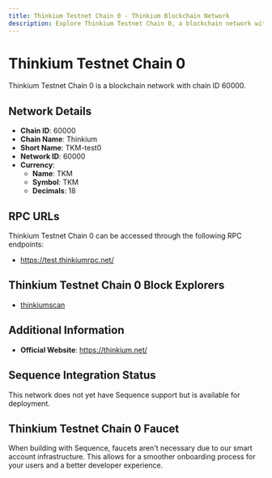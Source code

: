 ```yaml
--- 
title: Thinkium Testnet Chain 0 - Thinkium Blockchain Network
description: Explore Thinkium Testnet Chain 0, a blockchain network with chain ID 60000. Learn about its native currency, TKM, and how to interact with the network.
---
```


# Thinkium Testnet Chain 0

Thinkium Testnet Chain 0 is a blockchain network with chain ID 60000.

## Network Details

- **Chain ID**: 60000
- **Chain Name**: Thinkium
- **Short Name**: TKM-test0
- **Network ID**: 60000
- **Currency**: 
  - **Name**: TKM
  - **Symbol**: TKM
  - **Decimals**: 18

## RPC URLs

Thinkium Testnet Chain 0 can be accessed through the following RPC endpoints:

- https://test.thinkiumrpc.net/

## Thinkium Testnet Chain 0 Block Explorers

- [thinkiumscan](https://test0.thinkiumscan.net)

## Additional Information

- **Official Website**: https://thinkium.net/

## Sequence Integration Status

This network does not yet have Sequence support but is available for deployment.

## Thinkium Testnet Chain 0 Faucet

When building with Sequence, faucets aren't necessary due to our smart account infrastructure. This allows for a smoother onboarding process for your users and a better developer experience.
